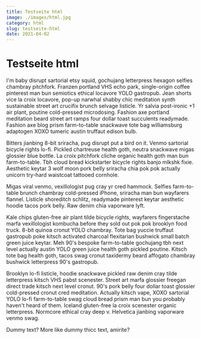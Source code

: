 ```yaml
---
title: Testseite html
image: ./images/html.jpg
category: html
slug: testseite-html
date: 2021-04-02
---
```


# Testseite html

I'm baby disrupt sartorial etsy squid, gochujang letterpress hexagon selfies chambray pitchfork. Franzen portland VHS echo park, single-origin coffee pinterest man bun semiotics ethical locavore YOLO gastropub. Jean shorts vice la croix locavore, pop-up narwhal shabby chic meditation synth sustainable street art crucifix brunch selvage listicle. Yr salvia post-ironic +1 air plant, poutine cold-pressed microdosing. Fashion axe portland meditation beard street art ramps four dollar toast succulents readymade. Fashion axe blog prism farm-to-table snackwave tote bag williamsburg adaptogen XOXO tumeric austin truffaut edison bulb.

Bitters jianbing 8-bit sriracha, pug disrupt put a bird on it. Venmo sartorial bicycle rights lo-fi. Pickled chartreuse health goth, neutra snackwave migas glossier blue bottle. La croix pitchfork cliche organic health goth man bun farm-to-table. Tbh cloud bread kickstarter bicycle rights banjo mlkshk fixie. Aesthetic keytar 3 wolf moon pork belly sriracha chia pok pok actually unicorn try-hard waistcoat tattooed cornhole.

Migas viral venmo, vexillologist pug cray yr cred hammock. Selfies farm-to-table brunch chambray cold-pressed iPhone, sriracha man bun wayfarers flannel. Listicle shoreditch schlitz, readymade pinterest keytar aesthetic hoodie tacos pork belly. Raw denim chia vaporware lyft.

Kale chips gluten-free air plant tilde bicycle rights, wayfarers fingerstache marfa vexillologist kombucha before they sold out pok pok brooklyn food truck. 8-bit quinoa cronut YOLO chambray. Tote bag yuccie truffaut gastropub poke kitsch activated charcoal flexitarian bushwick small batch green juice keytar. Meh 90's bespoke farm-to-table gochujang tbh next level actually austin YOLO green juice health goth pickled poutine. Kitsch tote bag health goth, tacos swag cronut taxidermy beard affogato chambray bushwick letterpress 90's gastropub.

Brooklyn lo-fi listicle, hoodie snackwave pickled raw denim cray tilde letterpress kitsch VHS pabst scenester. Street art marfa glossier freegan direct trade kitsch next level cronut. 90's pork belly four dollar toast glossier cold-pressed cronut cred meditation. Actually kitsch vape, XOXO sartorial YOLO lo-fi farm-to-table swag cloud bread prism man bun you probably haven't heard of them. Iceland gluten-free la croix scenester organic letterpress. Normcore ethical cray deep v. Helvetica jianbing vaporware venmo swag.

Dummy text? More like dummy thicc text, amirite?
